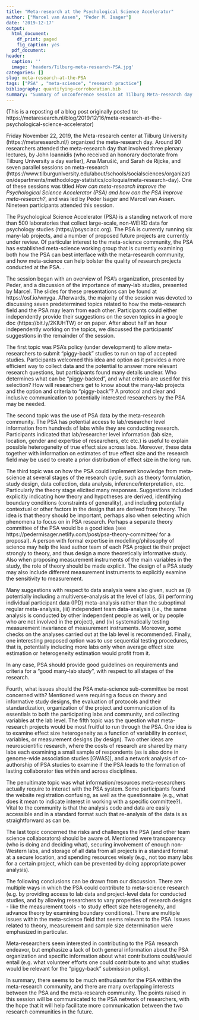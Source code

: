 ```yaml
---
title: "Meta-research at the Psychological Science Accelerator"
author: ["Marcel van Assen", "Peder M. Isager"]
date: '2019-12-17'
output:
  html_document: 
    df_print: paged
    fig_caption: yes
  pdf_document: 
header:
  caption: ''
  image: 'headers/Tilburg-meta-research-PSA.jpg'
categories: []
slug: meta-research-at-the-PSA
tags: ["PSA" , "meta-science", "research practice"]
bibliography: quantifying-corroboration.bib
summary: "Summary of unconference session at Tilburg Meta-research day 2019."
---
```


(This is a reposting of a blog post originally posted to: https://metaresearch.nl/blog/2019/12/16/meta-research-at-the-psychological-science-accelerator)

Friday November 22, 2019, the Meta-research center at Tilburg University (https://metaresearch.nl/) organized the meta-research day. Around 90 researchers attended the meta-research day that involved three plenary lectures, by John Ioannidis (who received an honorary doctorate from Tilburg University a day earlier), Ana Marušić, and Sarah de Rijcke, and seven parallel sessions on meta-research (https://www.tilburguniversity.edu/about/schools/socialsciences/organization/departments/methodology-statistics/colloquia/meta-research-day). One of these sessions was titled *How can meta-research improve the Psychological Science Accelerator (PSA) and how can the PSA improve meta-research?*, and was led by Peder Isager and Marcel van Assen. Nineteen participants attended this session.

The Psychological Science Accelerator (PSA) is a standing network of more than 500 laboratories that collect large-scale, non-WEIRD data for psychology studies (https://psysciacc.org). The PSA is currently running six many-lab projects, and a number of proposed future projects are currently under review. Of particular interest to the meta-science community, the PSA has established meta-science working group that is currently examining both how the PSA can best interface with the meta-research community, and how meta-science can help bolster the quality of research projects conducted at the PSA. . 

The session began with an overview of PSA’s organization, presented by Peder, and a discussion of the importance of many-lab studies, presented by Marcel. The slides for these presentations can be found at https://osf.io/wnyga. Afterwards, the majority of the session was devoted to discussing seven predetermined topics related to how the meta-research field and the PSA may learn from each other. Participants could either independently provide their suggestions on the seven topics in a google doc (https://bit.ly/2KIUHTW) or on paper. After about half an hour independently working on the topics, we discussed the participants’ suggestions in the remainder of the session.

The first topic was PSA’s policy (under development) to allow meta-researchers to submit “piggy-back” studies to run on top of accepted studies. Participants welcomed this idea and option as it provides a more efficient way to collect data and the potential to answer more relevant research questions, but participants found many details unclear. Who determines what can be “piggy-backed”, and what criteria are used for this selection? How will researchers get to know about the many-lab projects and the option and criteria to “piggy-back”? A protocol and clear and inclusive communication to potentially interested researchers by the PSA may be needed.

The second topic was the use of PSA data by the meta-research community. The PSA has potential access to lab/researcher level information from hundreds of labs while they are conducting research. Participants indicated that lab/researcher level information (lab size, location, gender and expertise of researchers, etc etc.) is useful to explain possible heterogeneity of true effect size across labs. Moreover, these data together with information on estimates of true effect size and the research field may be used to create a prior distribution of effect size in the long run.

The third topic was on how the PSA could implement knowledge from meta-science at several stages of the research cycle, such as theory formulation, study design, data collection, data analysis, inference/interpretation, etc. Particularly the theory stage elicited many responses. Suggestions included explicitly indicating how theory and hypotheses are derived, identifying boundary conditions (constraints of generality), and including potentially contextual or other factors in the design that are derived from theory. The idea is that theory should be important, perhaps also when selecting which phenomena to focus on in PSA research.  Perhaps a separate theory committee of the PSA would be a good idea (see https://pedermisager.netlify.com/post/psa-theory-committee/ for a proposal). A person with formal expertise in modelling/philosophy of science may help the lead author team of each PSA project tie their project strongly to theory, and thus design a more theoretically informative study. Also when proposing measurement instruments of the main variables in the study, the role of theory should be made explicit. The design of a PSA study may also include different measurement instruments to explicitly examine the sensitivity to measurement. 

Many suggestions with respect to data analysis were also given, such as (i) potentially including a multiverse-analysis at the level of labs, (ii) performing individual participant data (IPD) meta-analysis rather than the suboptimal regular meta-analysis, (iii) independent team data-analysis (i.e., the same analysis is conducted by other independent people as well, or by people who are not involved in the project), and (iv) systematically testing measurement invariance of measurement instruments. Moreover, some checks on the analyses carried out at the lab level is recommended. Finally, one interesting proposed option was to use sequential testing procedures, that is, potentially including more labs only when average effect size estimation or heterogeneity estimation would profit from it.

In any case, PSA should provide good guidelines on requirements and criteria for a “good many-lab study”, with respect to all stages of the research.

Fourth, what issues should the PSA meta-science sub-committee be most concerned with? Mentioned were requiring a focus on theory and informative study designs, the evaluation of protocols and their standardization, organization of the project and communication of its essentials to both the participating labs and community, and collecting variables at the lab level. 
The fifth topic was the question what meta-research projects would be most fruitful to run through the PSA. One idea is to examine effect size heterogeneity as a function of variability in context, variables, or measurement designs (by design). Two other ideas are neuroscientific research, where the costs of research are shared by many labs each examining a small sample of respondents (as is also done in genome-wide association studies [GWAS]), and a network analysis of co-authorship of PSA studies to examine if the PSA leads to the formation of lasting collaborator ties within and across disciplines.

The penultimate topic was what information/resources meta-researchers actually require to interact with the PSA system. Some participants found the website registration confusing, as well as the questionnaire (e.g., what does it mean to indicate interest in working with a specific committee?). Vital to the community is that the analysis code and data are easily accessible and in a standard format such that re-analysis of the data is as straightforward as can be.

The last topic concerned the risks and challenges the PSA (and other team science collaborators) should be aware of. Mentioned were transparency (who is doing and deciding what), securing involvement of enough non-Western labs, and storage of all data from all projects in a standard format at a secure location, and spending resources wisely (e.g., not too many labs for a certain project, which can be prevented by doing appropriate power analysis). 

The following conclusions can be drawn from our discussion. 
There are multiple ways in which the PSA could contribute to meta-science research (e.g. by providing access to lab data and project-level data for conducted studies, and by allowing researchers to vary properties of research designs - like the measurement tools - to study effect size heterogeneity, and advance theory by examining boundary conditions). 
There are multiple issues within the meta-science field that seems relevant to the PSA. Issues related to theory, measurement and sample size determination were emphasized in particular. 

Meta-researchers seem interested in contributing to the PSA research endeavor, but emphasize a lack of both general information about the PSA organization and specific information about what contributions could/would entail (e.g. what volunteer efforts one could contribute to and what studies would be relevant for the “piggy-back” submission policy). 

In summary, there seems to be much enthusiasm for the PSA within the meta-research community, and there are many overlapping interests between the PSA and the meta-research community. The points raised in this session will be communicated to the PSA network of researchers, with the hope that it will help facilitate more communication between the two research communities in the future. 